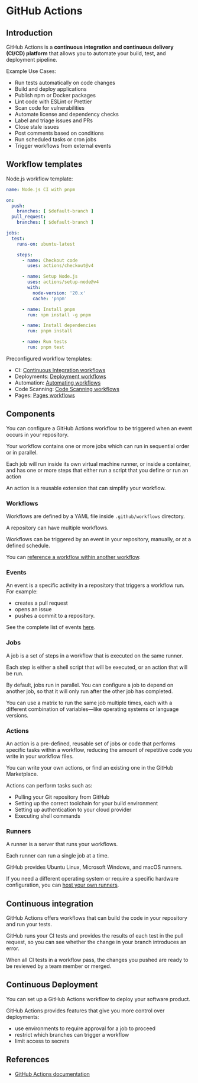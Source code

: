 # GitHub Actions

## Introduction

GitHub Actions is a **continuous integration and continuous delivery (CI/CD) platform** that allows you to automate your build, test, and deployment pipeline.

Example Use Cases:
- Run tests automatically on code changes
- Build and deploy applications
- Publish npm or Docker packages
- Lint code with ESLint or Prettier
- Scan code for vulnerabilities
- Automate license and dependency checks
- Label and triage issues and PRs
- Close stale issues
- Post comments based on conditions
- Run scheduled tasks or cron jobs
- Trigger workflows from external events


## Workflow templates

Node.js workflow template:

```yml
name: Node.js CI with pnpm

on:
  push:
    branches: [ $default-branch ]
  pull_request:
    branches: [ $default-branch ]

jobs:
  test:
    runs-on: ubuntu-latest

    steps:
      - name: Checkout code
        uses: actions/checkout@v4

      - name: Setup Node.js
        uses: actions/setup-node@v4
        with:
          node-version: '20.x'
          cache: 'pnpm'

      - name: Install pnpm
        run: npm install -g pnpm

      - name: Install dependencies
        run: pnpm install

      - name: Run tests
        run: pnpm test
```

Preconfigured workflow templates:

- CI: [Continuous Integration workflows](https://github.com/actions/starter-workflows/tree/main/ci)
- Deployments: [Deployment workflows](https://github.com/actions/starter-workflows/tree/main/deployments)
- Automation: [Automating workflows](https://github.com/actions/starter-workflows/tree/main/automation)
- Code Scanning: [Code Scanning workflows](https://github.com/actions/starter-workflows/tree/main/code-scanning)
- Pages: [Pages workflows](https://github.com/actions/starter-workflows/tree/main/pages)


## Components

You can configure a GitHub Actions workflow to be triggered when an event occurs in your repository.

Your workflow contains one or more jobs which can run in sequential order or in parallel.

Each job will run inside its own virtual machine runner, or inside a container, and has one or more steps that either run a script that you define or run an action

An action is a reusable extension that can simplify your workflow.


### Workflows

Workflows are defined by a YAML file inside `.github/workflows` directory.

A repository can have multiple workflows.

Workflows can be triggered by an event in your repository, manually, or at a defined schedule.

You can [reference a workflow within another workflow](https://docs.github.com/en/actions/using-workflows/reusing-workflows).


### Events

An event is a specific activity in a repository that triggers a workflow run. For example:

- creates a pull request
- opens an issue
- pushes a commit to a repository.

See the complete list of events [here](https://docs.github.com/en/actions/using-workflows/events-that-trigger-workflows).


### Jobs

A job is a set of steps in a workflow that is executed on the same runner.

Each step is either a shell script that will be executed, or an action that will be run.

By default, jobs run in parallel. You can configure a job to depend on another job, so that it will only run after the other job has completed.

You can use a matrix to run the same job multiple times, each with a different combination of variables—like operating systems or language versions.


### Actions

An action is a pre-defined, reusable set of jobs or code that performs specific tasks within a workflow, reducing the amount of repetitive code you write in your workflow files.

You can write your own actions, or find an existing one in the GitHub Marketplace.

Actions can perform tasks such as:
- Pulling your Git repository from GitHub
- Setting up the correct toolchain for your build environment
- Setting up authentication to your cloud provider
- Executing shell commands


### Runners

A runner is a server that runs your workflows.

Each runner can run a single job at a time.

GitHub provides Ubuntu Linux, Microsoft Windows, and macOS runners.

If you need a different operating system or require a specific hardware configuration, you can [host your own runners](https://docs.github.com/en/actions/how-tos/managing-self-hosted-runners).


## Continuous integration

GitHub Actions offers workflows that can build the code in your repository and run your tests.

GitHub runs your CI tests and provides the results of each test in the pull request, so you can see whether the change in your branch introduces an error. 

When all CI tests in a workflow pass, the changes you pushed are ready to be reviewed by a team member or merged.


## Continuous Deployment

You can set up a GitHub Actions workflow to deploy your software product.

GitHub Actions provides features that give you more control over deployments:
- use environments to require approval for a job to proceed
- restrict which branches can trigger a workflow
- limit access to secrets


## References

- [GitHub Actions documentation](https://docs.github.com/en/actions)

